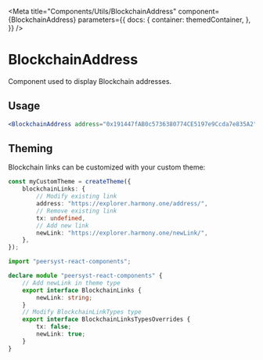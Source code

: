 
<Meta
    title="Components/Utils/BlockchainAddress"
    component={BlockchainAddress}
    parameters={{
        docs: {
            container: themedContainer,
        },
    }}
/>

# BlockchainAddress

Component used to display Blockchain addresses.

<Canvas>
    <Row justifyContent="center">
        <BlockchainAddress length={3} address="0x191447fAB0c5736380774CE5197e9Ccda7e835A2" type="address" variant="body1" />
    </Row>
</Canvas>

## Usage

````jsx
<BlockchainAddress address="0x191447fAB0c5736380774CE5197e9Ccda7e835A2" type="address" variant="body1" />
````

## Theming

Blockchain links can be customized with your custom theme:

```typescript
const myCustomTheme = createTheme({
    blockchainLinks: {
        // Modify existing link
        address: "https://explorer.harmony.one/address/",
        // Remove existing link
        tx: undefined,
        // Add new link
        newLink: "https://explorer.harmony.one/newLink/",
    },
});
```

```typescript
import "peersyst-react-components";

declare module "peersyst-react-components" {
    // Add newLink in theme type
    export interface BlockchainLinks {
        newLink: string;
    }
    // Modify BlockchainLinkTypes type
    export interface BlockchainLinksTypesOverrides {
        tx: false;
        newLink: true;
    }
}
```
